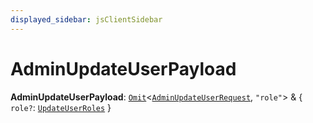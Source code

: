 ```yaml
---
displayed_sidebar: jsClientSidebar
---
```



# AdminUpdateUserPayload

 **AdminUpdateUserPayload**: [`Omit`](internal.Omit.mdx)<[`AdminUpdateUserRequest`](../classes/internal.AdminUpdateUserRequest.mdx), ``"role"``\> & { `role?`: [`UpdateUserRoles`](internal.UpdateUserRoles.mdx)  }
